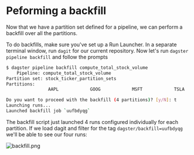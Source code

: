 
<DynamicMetaTags
  title="Peforming a backfill | Dagster"
  description="Dagster is a system for building modern data applications."
/>

# Peforming a backfill

Now that we have a partition set defined for a pipeline, we can perform
a backfill over all the partitions.

To do backfills, make sure you've set up a Run Launcher. In a separate
terminal window, run `dagit` for our current repository. Now let's run
`dagster pipeline backfill` and follow the prompts

```bash
$ dagster pipeline backfill compute_total_stock_volume
    Pipeline: compute_total_stock_volume
Partition set: stock_ticker_partition_sets
Partitions:
                AAPL            GOOG            MSFT            TSLA

Do you want to proceed with the backfill (4 partitions)? [y/N]: t
Launching runs...
Launched backfill job `uufbdyqg`
```

The backfill script just launched 4 runs configured individually for
each partition. If we load dagit and filter for the tag
`dagster/backfill=uufbdyqg` we'll be able to see our four runs:

![backfill.png](/assets/images/learn/guides/partitioning/backfill.png)

